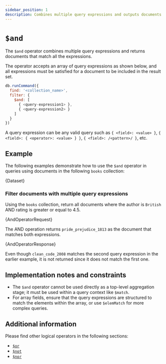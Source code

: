 ```yaml
---
sidebar_position: 1
description: Combines multiple query expressions and outputs documents that match all expressions.
---
```


# `$and`


The `$and` operator combines multiple query expressions and returns documents that match all the expressions.

The operator accepts an array of query expressions as shown below, and all expressions must be satisfied for a document to be included in the result set.

```js
db.runCommand({
  find: '<collection_name>',
  filter: {
    $and: [
      { <query-expression1> },
      { <query-expression2> }
    ]
  }
})
```

A query expression can be any valid query such as `{ <field>: <value> }`, `{ <field>: { <operator>: <value> } }`, `{ <field>: /<pattern>/ }`, etc.

## Example

The following examples demonstrate how to use the `$and` operator in queries using documents in the following `books` collection:

<!-- markdownlint-disable MD033 -->

<CodeBlock language="js">{Dataset}</CodeBlock>

### Filter documents with multiple query expressions

Using the `books` collection, return all documents where the author is `British` AND rating is greater or equal to 4.5.

<CodeBlock language="js">{AndOperatorRequest}</CodeBlock>

The AND operation returns `pride_prejudice_1813` as the document that matches both expressions.

<CodeBlock language="js">{AndOperatorResponse}</CodeBlock>

Even though `clean_code_2008` matches the second query expression in the earlier example, it is not returned since it does not match the first one.

## Implementation notes and constraints

- The `$and` operator cannot be used directly as a top-level aggregation stage; it must be used within a query context like `$match`.
- For array fields, ensure that the query expressions are structured to match the elements within the array, or use `$elemMatch` for more complex queries.

## Additional information

Please find other logical operators in the following sections:

- [`$or`](./or.mdx)
- [`$not`](./not.mdx)
- [`$nor`](./nor.mdx)

<!-- markdownlint-enable MD033 -->
